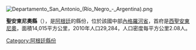 [[Image:Departamento_San_Antonio_(Río_Negro_-_Argentina).png|right]]
{{Coord|40|43|48|S|64|56|20|W|display=title}}

'''聖安東尼奧縣'''（{{lang-es|Departamento San Antonio}}），是[[阿根廷|阿根廷]]的縣份，位於該國中部[[內格羅河省_(阿根廷)|內格羅河省]]，首府是[[西聖安東尼奧|西聖安東尼奧]]，面積14,015平方公里，2010年人口29,284，人口密度每平方公里2.08人。

{{Argentina-geo-stub}}
[[Category:阿根廷縣份|Category:阿根廷縣份]]